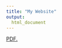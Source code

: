 ```yaml
---
title: "My Website"
output: 
  html_document
---
```



<a href="wx2233.github.io/pdf/WeijiaXiong-Resume.pdf" target="_blank">PDF.</a>